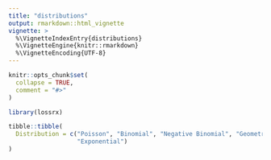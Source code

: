 ```yaml
---
title: "distributions"
output: rmarkdown::html_vignette
vignette: >
  %\VignetteIndexEntry{distributions}
  %\VignetteEngine{knitr::rmarkdown}
  %\VignetteEncoding{UTF-8}
---
```


```r
knitr::opts_chunk$set(
  collapse = TRUE,
  comment = "#>"
)
```

```r
library(lossrx)
```

```r
tibble::tibble(
  Distribution = c("Poisson", "Binomial", "Negative Binomial", "Geometric",
                   "Exponential")
)
```
